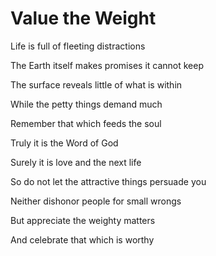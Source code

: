 # Value the Weight

Life is full of fleeting distractions

The Earth itself makes promises it cannot keep

The surface reveals little of what is within

While the petty things demand much

Remember that which feeds the soul

Truly it is the Word of God

Surely it is love and the next life

So do not let the attractive things persuade you

Neither dishonor people for small wrongs

But appreciate the weighty matters

And celebrate that which is worthy
